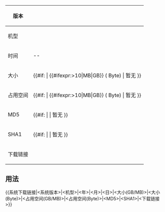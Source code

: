 {| class="wikitable mw-collapsible mw-collapsed"
!版本
|{{{1}}}
|-
!机型
|{{{2}}}
|-
!时间
|{{{3}}}-{{{4}}}-{{{5}}}
|-
!大小
|{{#if: {{{6}}} | {{{6}}} {{#ifexpr:{{{6}}}>10|MB|GB}} ({{{7}}} Byte) | 暂无 }} 
|-
!占用空间
|{{#if: {{{8}}} | {{{8}}} {{#ifexpr:{{{6}}}>10|MB|GB}} ({{{9}}} Byte) | 暂无 }}
|-
!MD5
|{{#if: {{{10}}} | {{{10}}} | 暂无 }}
|-
!SHA1
|{{#if: {{{11}}} | {{{11}}} | 暂无 }}
|-
!下载链接
|{{{12}}}
|}

<noinclude>
== 用法 ==
<nowiki>{{系统下载链接|<系统版本>|<机型>|<年>|<月>|<日>|<大小(GB/MB)>|<大小(Byte)>|<占用空间(GB/MB)>|<占用空间(Byte)>|<MD5>|<SHA1>|<下载链接>}}</nowiki>
</noinclude>

